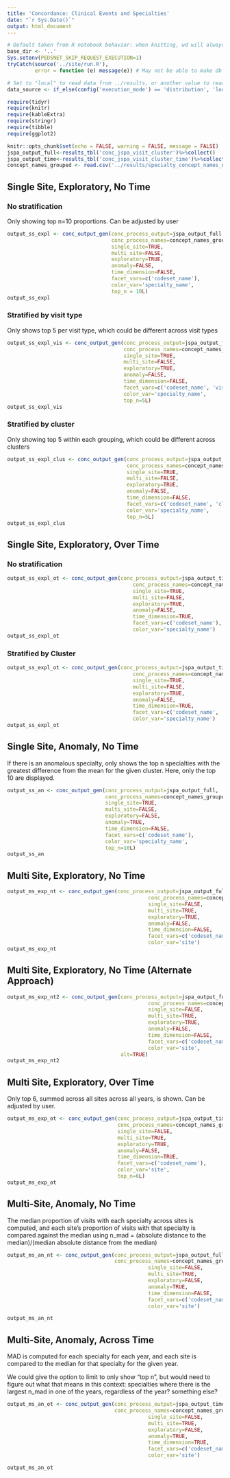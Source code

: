 ```yaml
---
title: 'Concordance: Clinical Events and Specialties'
date: "`r Sys.Date()`"
output: html_document
---
```


```r
# Default taken from R notebook behavior: when knitting, wd will always be location of notebook
base_dir <- '..'
Sys.setenv(PEDSNET_SKIP_REQUEST_EXECUTION=1)
tryCatch(source('../site/run.R'),
         error = function (e) message(e)) # May not be able to make db connection

# Set to "local" to read data from ../results, or another value to read from db
data_source <- if_else(config('execution_mode') == 'distribution', 'local', 'not_local')

require(tidyr)
require(knitr)
require(kableExtra)
require(stringr)
require(tibble)
require(ggplot2)

knitr::opts_chunk$set(echo = FALSE, warning = FALSE, message = FALSE)
jspa_output_full<-results_tbl('conc_jspa_visit_cluster')%>%collect()
jspa_output_time<-results_tbl('conc_jspa_visit_cluster_time')%>%collect()
concept_names_grouped <- read.csv('../results/specialty_concept_names_named.csv')
```

## Single Site, Exploratory, No Time

### No stratification

Only showing top n=10 proportions. Can be adjusted by user

```r
output_ss_expl <- conc_output_gen(conc_process_output=jspa_output_full,
                                  conc_process_names=concept_names_grouped,
                                  single_site=TRUE,
                                  multi_site=FALSE,
                                  exploratory=TRUE,
                                  anomaly=FALSE,
                                  time_dimension=FALSE,
                                  facet_vars=c('codeset_name'),
                                  color_var='specialty_name',
                                  top_n = 10L)
output_ss_expl
```

### Stratified by visit type

Only shows top 5 per visit type, which could be different across visit types

```r
output_ss_expl_vis <- conc_output_gen(conc_process_output=jspa_output_full,
                                      conc_process_names=concept_names_grouped,
                                      single_site=TRUE,
                                      multi_site=FALSE,
                                      exploratory=TRUE,
                                      anomaly=FALSE,
                                      time_dimension=FALSE,
                                      facet_vars=c('codeset_name', 'visit_type'),
                                      color_var='specialty_name',
                                      top_n=5L)
output_ss_expl_vis
```

### Stratified by cluster

Only showing top 5 within each grouping, which could be different across clusters

```r
output_ss_expl_clus <- conc_output_gen(conc_process_output=jspa_output_full,
                                       conc_process_names=concept_names_grouped,
                                       single_site=TRUE,
                                       multi_site=FALSE,
                                       exploratory=TRUE,
                                       anomaly=FALSE,
                                       time_dimension=FALSE,
                                       facet_vars=c('codeset_name', 'cluster'),
                                       color_var='specialty_name',
                                       top_n=5L)
output_ss_expl_clus
```

## Single Site, Exploratory, Over Time

### No stratification

```r
output_ss_expl_ot <- conc_output_gen(conc_process_output=jspa_output_time,
                                         conc_process_names=concept_names_grouped,
                                         single_site=TRUE,
                                         multi_site=FALSE,
                                         exploratory=TRUE,
                                         anomaly=FALSE,
                                         time_dimension=TRUE,
                                         facet_vars=c('codeset_name'),
                                         color_var='specialty_name')
output_ss_expl_ot
```

### Stratified by Cluster

```r
output_ss_expl_ot <- conc_output_gen(conc_process_output=jspa_output_time,
                                         conc_process_names=concept_names_grouped,
                                         single_site=TRUE,
                                         multi_site=FALSE,
                                         exploratory=TRUE,
                                         anomaly=FALSE,
                                         time_dimension=TRUE,
                                         facet_vars=c('codeset_name', 'cluster'),
                                         color_var='specialty_name')
output_ss_expl_ot
```

## Single Site, Anomaly, No Time

If there is an anomalous specialty, only shows the top n specialties with the greatest difference from the mean for the given cluster. Here, only the top 10 are displayed.

```r
output_ss_an <- conc_output_gen(conc_process_output=jspa_output_full,
                                conc_process_names=concept_names_grouped,
                                single_site=TRUE,
                                multi_site=FALSE,
                                exploratory=FALSE,
                                anomaly=TRUE,
                                time_dimension=FALSE,
                                facet_vars=c('codeset_name'),
                                color_var='specialty_name',
                                top_n=10L)
output_ss_an
```

## Multi Site, Exploratory, No Time

```r
output_ms_exp_nt <- conc_output_gen(conc_process_output=jspa_output_full,
                                              conc_process_names=concept_names_grouped,
                                              single_site=FALSE,
                                              multi_site=TRUE,
                                              exploratory=TRUE,
                                              anomaly=FALSE,
                                              time_dimension=FALSE,
                                              facet_vars=c('codeset_name'),
                                              color_var='site')
output_ms_exp_nt
```

## Multi Site, Exploratory, No Time (Alternate Approach)

```r
output_ms_exp_nt2 <- conc_output_gen(conc_process_output=jspa_output_full,
                                              conc_process_names=concept_names_grouped,
                                              single_site=FALSE,
                                              multi_site=TRUE,
                                              exploratory=TRUE,
                                              anomaly=FALSE,
                                              time_dimension=FALSE,
                                              facet_vars=c('codeset_name'),
                                              color_var='site',
                                     alt=TRUE)
output_ms_exp_nt2
```

## Multi Site, Exploratory, Over Time

Only top 6, summed across all sites across all years, is shown. Can be adjusted by user.

```r
output_ms_exp_ot <- conc_output_gen(conc_process_output=jspa_output_time,
                                    conc_process_names=concept_names_grouped,
                                    single_site=FALSE,
                                    multi_site=TRUE,
                                    exploratory=TRUE,
                                    anomaly=FALSE,
                                    time_dimension=TRUE,
                                    facet_vars=c('codeset_name'),
                                    color_var='site',
                                    top_n=6L)
output_ms_exp_ot
```

## Multi-Site, Anomaly, No Time

The median proportion of visits with each specialty across sites is computed, and each site's proportion of visits with that specialty is compared against the median using n_mad = (absolute distance to the median)/(median absolute distance from the median)


```r
output_ms_an_nt <- conc_output_gen(conc_process_output=jspa_output_full,
                                   conc_process_names=concept_names_grouped,
                                              single_site=FALSE,
                                              multi_site=TRUE,
                                              exploratory=FALSE,
                                              anomaly=TRUE,
                                              time_dimension=FALSE,
                                              facet_vars=c('codeset_name'),
                                              color_var='site')

output_ms_an_nt
```

## Multi-Site, Anomaly, Across Time

MAD is computed for each specialty for each year, and each site is compared to the median for that specialty for the given year.

We could give the option to limit to only show "top n", but would need to figure out what that means in this context: specialties where there is the largest n_mad in one of the years, regardless of the year? something else?

```r
output_ms_an_ot <- conc_output_gen(conc_process_output=jspa_output_time,
                                   conc_process_names=concept_names_grouped,
                                              single_site=FALSE,
                                              multi_site=TRUE,
                                              exploratory=FALSE,
                                              anomaly=TRUE,
                                              time_dimension=TRUE,
                                              facet_vars=c('codeset_name'),
                                              color_var='site')

output_ms_an_ot
```
